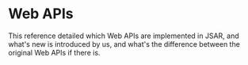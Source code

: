 # Web APIs

This reference detailed which Web APIs are implemented in JSAR, and what's new is introduced by us, and what's the difference between the original Web APIs if there is.
